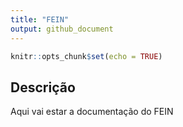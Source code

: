 ```yaml
---
title: "FEIN"
output: github_document
---
```


```r
knitr::opts_chunk$set(echo = TRUE)
```

## Descrição

Aqui vai estar a documentação do FEIN

